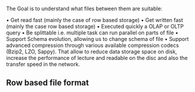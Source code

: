 The Goal is to understand what files between them are suitable:

•	Get read fast (mainly the case of row based storage)
•	Get written fast (mainly the case row based storage)
•	Executed quickly a OLAP or OLTP query 
•	Be splittable i.e. multiple task can run parallel on parts of file
•	Support Schema evolution, allowing us to change schema of file
•	Support advanced compression through various available compression codecs (Bzip2, LZO, Sappy). That allow to reduce data storage space on disk, increase the performance of lecture and readable on the disc and also the transfer speed in the network.


**Row based file format**
------
